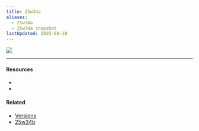```yaml
---
title: 25w34a
aliases:
  - 25w34a
  - 25w34a snapshot
lastUpdated: 2025-08-19
---
```



![](https://minecraft.wiki/images/25w34a.jpg)

<Gallery>
	<Yb src="https://youtube.com/embed/fCga6TTeAA4" />
	<Yb src="https://youtube.com/embed/RX5VC-WTo7A" />
</Gallery>

---

#### Resources

- <Wiki src="https://minecraft.wiki/w/Java_Edition_25w34a" />
- <Blog src="https://minecraft.net/en-us/article/minecraft-snapshot-25w34a" />

#### Related

- [Versions](/versions)
- [25w34b](/25w34b)